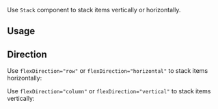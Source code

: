 <ax-layout />

Use `Stack` component to stack items vertically or horizontally.

## Usage

<ax-demo name="stack-usage" />

## Direction

Use `flexDirection="row"` or `flexDirection="horizontal"` to stack items horizontally:

<ax-demo name="stack-horizontal-usage" />

Use `flexDirection="column"` or `flexDirection="vertical"` to stack items vertically:

<ax-demo name="stack-vertical-usage" />
